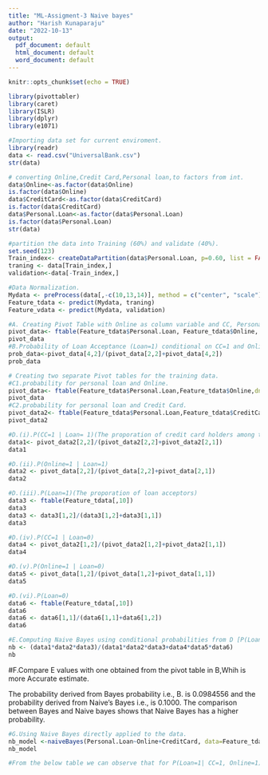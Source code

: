 ```yaml
---
title: "ML-Assigment-3 Naive bayes"
author: "Harish Kunaparaju"
date: "2022-10-13"
output:
  pdf_document: default
  html_document: default
  word_document: default
---
```


```r
knitr::opts_chunk$set(echo = TRUE)
```


```r
library(pivottabler)
library(caret)
library(ISLR)
library(dplyr)
library(e1071)

```


```r
#Importing data set for current enviroment.
library(readr)
data <- read.csv("UniversalBank.csv")
str(data)
```


```r
# converting Online,Credit Card,Personal loan,to factors from int.
data$Online<-as.factor(data$Online)
is.factor(data$Online)
data$CreditCard<-as.factor(data$CreditCard)
is.factor(data$CreditCard)
data$Personal.Loan<-as.factor(data$Personal.Loan)
is.factor(data$Personal.Loan)
str(data)
```


```r
#partition the data into Training (60%) and validate (40%).
set.seed(123)
Train_index<- createDataPartition(data$Personal.Loan, p=0.60, list = FALSE)
traning <- data[Train_index,]
validation<-data[-Train_index,]  
```


```r
#Data Normalization.
Mydata <- preProcess(data[,-c(10,13,14)], method = c("center", "scale"))
Feature_tdata <- predict(Mydata, traning)
Feature_vdata <- predict(Mydata, validation)
```


```r
#A. Creating Pivot Table with Online as column variable and CC, Personal.Loan as row variables by using Ftable function.
pivot_data<- ftable(Feature_tdata$Personal.Loan, Feature_tdata$Online, Feature_tdata$CreditCard, dnn=c('Personal.loan','CreditCard', 'Online'))
pivot_data
#B.Probability of Loan Acceptance (Loan=1) conditional on CC=1 and Online=1.
prob_data<-pivot_data[4,2]/(pivot_data[2,2]+pivot_data[4,2])
prob_data
```

```r
# Creating two separate Pivot tables for the training data.
#C1.probability for personal loan and Online.
pivot_data<- ftable(Feature_tdata$Personal.Loan,Feature_tdata$Online,dnn=c('Personal.loan','Online'))
pivot_data
#C2.probability for personal loan and Credit Card.
pivot_data2<- ftable(Feature_tdata$Personal.Loan,Feature_tdata$CreditCard, dnn=c('Personal.loan','CreditCard'))
pivot_data2
```

```r
#D.(i).P(CC=1 | Loan= 1)(The proporation of credit card holders among the loan acceptors)
data1<- pivot_data2[2,2]/(pivot_data2[2,2]+pivot_data2[2,1])
data1
```

```r
#D.(ii).P(Online=1 | Loan=1)
data2 <- pivot_data[2,2]/(pivot_data[2,2]+pivot_data[2,1])
data2
```

```r
#D.(iii).P(Loan=1)(The proporation of loan acceptors)
data3 <- ftable(Feature_tdata[,10])
data3
data3 <- data3[1,2]/(data3[1,2]+data3[1,1])
data3
```

```r
#D.(iv).P(CC=1 | Loan=0)
data4 <- pivot_data2[1,2]/(pivot_data2[1,2]+pivot_data2[1,1])
data4
```
```r
#D.(v).P(Online=1 | Loan=0)
data5 <- pivot_data[1,2]/(pivot_data[1,2]+pivot_data[1,1])
data5
```
```r
#D.(vi).P(Loan=0)
data6 <- ftable(Feature_tdata[,10])
data6
data6 <- data6[1,1]/(data6[1,1]+data6[1,2])
data6
```

```r
#E.Computing Naive Bayes using conditional probabilities from D [P(Loan=1/Creditcard=1,Online=1)].
nb <- (data1*data2*data3)/(data1*data2*data3+data4*data5*data6)
nb
```


#F.Compare E values with one obtained from the pivot table in B,Whih is more Accurate estimate.

The probability derived from Bayes probability i.e., B. is 0.0984556 and the probability derived from Naive's Bayes i.e., is 0.1000. The comparison between Bayes and Naive bayes shows that Naive Bayes has a higher probability.



```r
#G.Using Naive Bayes directly applied to the data.
nb_model <-naiveBayes(Personal.Loan~Online+CreditCard, data=Feature_tdata)
nb_model

#From the below table we can observe that for P(Loan=1| CC=1, Online=1), following values are to be considered - 0.096(Loan = 1), 0.6111(Online=1), 0.2916(CC=1). The values derived from the table to calculate Naive Bayes will be same as the value derived in E for calculating Naive Bayes but was calculated from Bayes probability.
```



